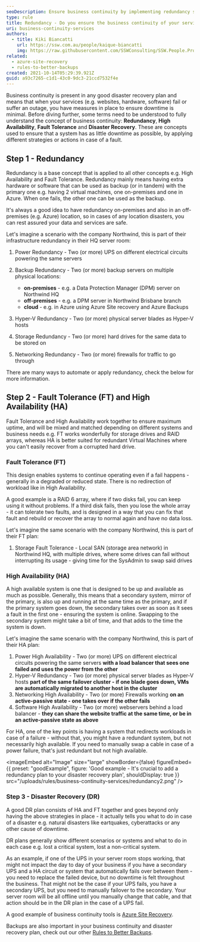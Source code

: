 ```yaml
---
seoDescription: Ensure business continuity by implementing redundancy strategies to minimize downtime and ensure services remain available during outages.
type: rule
title: Redundancy - Do you ensure the business continuity of your services?
uri: business-continuity-services
authors:
  - title: Kiki Biancatti
    url: https://ssw.com.au/people/kaique-biancatti
    img: https://raw.githubusercontent.com/SSWConsulting/SSW.People.Profiles/main/Kaique-Biancatti/Images/Kaique-Biancatti-Profile.jpg
related:
  - azure-site-recovery
  - rules-to-better-backups
created: 2021-10-14T05:29:39.921Z
guid: a93c7265-c1d1-43c0-9dc3-21ccd7532f4e
---
```


Business continuity is present in any good disaster recovery plan and means that when your services (e.g. websites, hardware, software) fail or suffer an outage, you have measures in place to ensure downtime is minimal.
Before diving further, some terms need to be understood to fully understand the concept of business continuity: **Redundancy**, **High Availability**, **Fault Tolerance** and **Disaster Recovery**. These are concepts used to ensure that a system has as little downtime as possible, by applying different strategies or actions in case of a fault.

## Step 1 - Redundancy

Redundancy is a base concept that is applied to all other concepts e.g. High Availability and Fault Tolerance. Redundancy mainly means having extra hardware or software that can be used as backup (or in tandem) with the primary one e.g. having 2 virtual machines, one on-premises and one in Azure. When one fails, the other one can be used as the backup.

It's always a good idea to have redundancy on-premises and also in an off-premises (e.g. Azure) location, so in cases of any location disasters, you can rest assured your data and services are safe.

Let's imagine a scenario with the company Northwind, this is part of their infrastructure redundancy in their HQ server room:

1. Power Redundancy - Two (or more) UPS on different electrical circuits powering the same servers
2. Backup Redundancy - Two (or more) backup servers on multiple physical locations:

   * **on-premises** - e.g. a Data Protection Manager (DPM) server on Northwind HQ
   * **off-premises** - e.g. a DPM server in Northwind Brisbane branch
   * **cloud** - e.g. in Azure using Azure Site recovery and Azure Backups

3. Hyper-V Redundancy - Two (or more) physical server blades as Hyper-V hosts
4. Storage Redundancy - Two (or more) hard drives for the same data to be stored on
5. Networking Redundancy - Two (or more) firewalls for traffic to go through

There are many ways to automate or apply redundancy, check the below for more information.

## Step 2 - Fault Tolerance (FT) and High Availability (HA)

Fault Tolerance and High Availability work together to ensure maximum uptime, and will be mixed and matched depending on different systems and business needs e.g. FT works wonderfully for storage drives and RAID arrays, whereas HA is better suited for redundant Virtual Machines where you can't easily recover from a corrupted hard drive.

### Fault Tolerance (FT)

This design enables systems to continue operating even if a fail happens - generally in a degraded or reduced state. There is no redirection of workload like in High Availability.

A good example is a RAID 6 array, where if two disks fail, you can keep using it without problems. If a third disk fails, then you lose the whole array - it can tolerate two faults, and is designed in a way that you can fix that fault and rebuild or recover the array to normal again and have no data loss.

Let's imagine the same scenario with the company Northwind, this is part of their FT plan:

1. Storage Fault Tolerance - Local SAN (storage area network) in Northwind HQ, with multiple drives, where some drives can fail without interrupting its usage - giving time for the SysAdmin to swap said drives

### High Availability (HA)

A high available system is one that is designed to be up and available as much as possible. Generally, this means that a secondary system, mirror of the primary, is also up and running at the same time as the primary, and if the primary system goes down, the secondary takes over as soon as it sees a fault in the first one - ensuring the system is online. Swapping to the secondary system might take a bit of time, and that adds to the time the system is down.

Let's imagine the same scenario with the company Northwind, this is part of their HA plan:

1. Power High Availability - Two (or more) UPS on different electrical circuits powering the same servers **with a load balancer that sees one failed and uses the power from the other**
2. Hyper-V Redundancy - Two (or more) physical server blades as Hyper-V hosts **part of the same failover cluster - if one blade goes down, VMs are automatically migrated to another host in the cluster**
3. Networking High Availability - Two (or more) Firewalls working **on an active-passive state - one takes over if the other fails**
4. Software High Availability - Two (or more) webservers behind a load balancer - **they can share the website traffic at the same time, or be in an active-passive state as above**

For HA, one of the key points is having a system that redirects workloads in case of a failure - without that, you might have a redundant system, but not necessarily high available. If you need to manually swap a cable in case of a power failure, that's just redundant but not high available.

<imageEmbed
  alt="Image"
  size="large"
  showBorder={false}
  figureEmbed={{
    preset: "goodExample",
    figure: 'Good example - It\'s crucial to add a redundancy plan to your disaster recovery plan',
    shouldDisplay: true
  }}
  src="/uploads/rules/business-continuity-services/redundancy2.png"
/>

### Step 3 - Disaster Recovery (DR)

A good DR plan consists of HA and FT together and goes beyond only having the above strategies in place - it actually tells you what to do in case of a disaster e.g. natural disasters like eartquakes, cyberattacks or any other cause of downtime.

DR plans generally show different scenarios or systems and what to do in each case e.g. lost a critical system, lost a non-critical system.

As an example, if one of the UPS in your server room stops working, that might not impact the day to day of your business if you have a secondary UPS and a HA circuit or system that automatically fails over between them - you need to replace the failed device, but no downtime is felt throughout the business.
That might not be the case if your UPS fails, you have a secondary UPS, but you need to manually failover to the secondary. Your server room will be all offline until you manually change that cable, and that action should be in the DR plan in the case of a UPS fail.

A good example of business continuity tools is [Azure Site Recovery](/azure-site-recovery).

Backups are also important in your business continuity and disaster recovery plan, check out our other [Rules to Better Backups](/rules-to-better-backups).